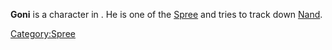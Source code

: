 {{stub}}

{{Character
| race = Shroke
| location = 
| faction = spree
| title = Thug
}}

'''Goni''' is a character in {{Gamename}}. He is one of the [[Spree]] and tries to track down [[Nand]].

[[Category:Spree]]